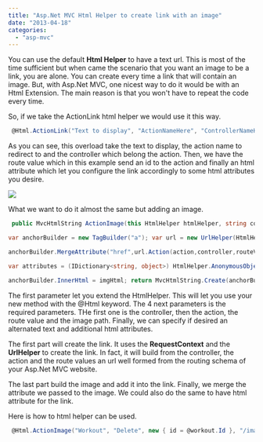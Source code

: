 ```yaml
---
title: "Asp.Net MVC Html Helper to create link with an image"
date: "2013-04-18"
categories: 
  - "asp-mvc"
---
```


You can use the default **Html Helper** to have a text url. This is most of the time sufficient but when came the scenario that you want an image to be a link, you are alone. You can create every time a link that will contain an image. But, with Asp.Net MVC, one nicest way to do it would be with an Html Extension. The main reason is that you won't have to repeat the code every time.

So, if we take the ActionLink html helper we would use it this way.


```csharp
 @Html.ActionLink("Text to display", "ActionNameHere", "ControllerNameHere", new { id = 123 }, new{@class="myClass"}) 
```

As you can see, this overload take the text to display, the action name to redirect to and the controller which belong the action. Then, we have the route value which in this example send an id to the action and finally an html attribute which let you configure the link accordingly to some html attributes you desire.

![](images/htmlhelperimageurl-400x276.png)

What we want to do it almost the same but adding an image.


```csharp
 public MvcHtmlString ActionImage(this HtmlHelper htmlHelper, string controller, string action, object routeValues, string imagePath, string alternateText = "", object htmlAttributes = null) {

var anchorBuilder = new TagBuilder("a"); var url = new UrlHelper(HtmlHelper.ViewContext.RequestContext);

anchorBuilder.MergeAttribute("href",url.Action(action,controller,routeValues)); var imgBuilder = new TagBuilder("img"); imgBuilder.MergeAttribute("src", url.Content(imagePath)); imgBuilder.MergeAttribute("alt", alternateText);

var attributes = (IDictionary<string, object>) HtmlHelper.AnonymousObjectToHtmlAttributes(htmlAttributes); imgBuilder.MergeAttributes(attributes); string imgHtml = imgBuilder.ToString(TagRenderMode.SelfClosing);

anchorBuilder.InnerHtml = imgHtml; return MvcHtmlString.Create(anchorBuilder.ToString()); } 
```

The first parameter let you extend the HtmlHelper. This will let you use your new method with the @Html keyword. The 4 next parameters is the required parameters. THe first one is the controller, then the action, the route value and the image path. Finally, we can specify if desired an alternated text and additional html attributes.

The first part will create the link. It uses the **RequestContext** and the **UrlHelper** to create the link. In fact, it will build from the controller, the action and the route values an url well formed from the routing schema of your Asp.Net MVC website.

The last part build the image and add it into the link. Finally, we merge the attribute we passed to the image. We could also do the same to have html attribute for the link.

Here is how to html helper can be used.


```csharp
 @Html.ActionImage("Workout", "Delete", new { id = @workout.Id }, "/images/bluetrash.png", "Delete", new { id="deletebutton"}) 
```
